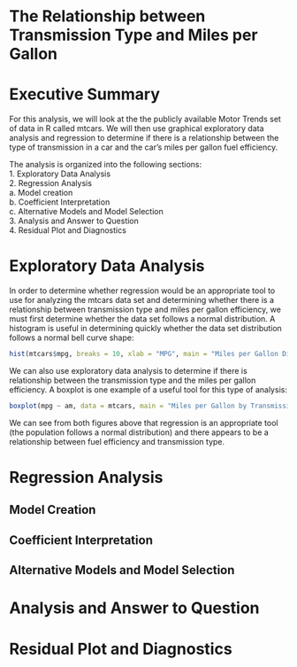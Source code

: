 The Relationship between Transmission Type and Miles per Gallon
========================================================

# Executive Summary

For this analysis, we will look at the the publicly available Motor Trends set of data in R called mtcars.  We will then use graphical exploratory data analysis and regression to determine if there is a relationship between the type of transmission in a car and the car's miles per gallon fuel efficiency.

The analysis is organized into the following sections:  
1. Exploratory Data Analysis  
2. Regression Analysis  
 a. Model creation  
 b. Coefficient Interpretation  
 c. Alternative Models and Model Selection  
3. Analysis and Answer to Question  
4. Residual Plot and Diagnostics  

# Exploratory Data Analysis

In order to determine whether regression would be an appropriate tool to use for analyzing the mtcars data set and determining whether there is a relationship between transmission type and miles per gallon efficiency, we must first determine whether the data set follows a normal distribution.  A histogram is useful in determining quickly whether the data set distribution follows a normal bell curve shape:

```r
hist(mtcars$mpg, breaks = 10, xlab = "MPG", main = "Miles per Gallon Distribution", col = "blue")
```

We can also use exploratory data analysis to determine if there is relationship between the transmission type and the miles per gallon efficiency.  A boxplot is one example of a useful tool for this type of analysis:

```r
boxplot(mpg ~ am, data = mtcars, main = "Miles per Gallon by Transmission Type", xlab = "Transmission Type", ylab = "MPG")
```

We can see from both figures above that regression is an appropriate tool (the population follows a normal distribution) and there appears to be a relationship between fuel efficiency and transmission type.

# Regression Analysis

## Model Creation

## Coefficient Interpretation

## Alternative Models and Model Selection

# Analysis and Answer to Question

# Residual Plot and Diagnostics